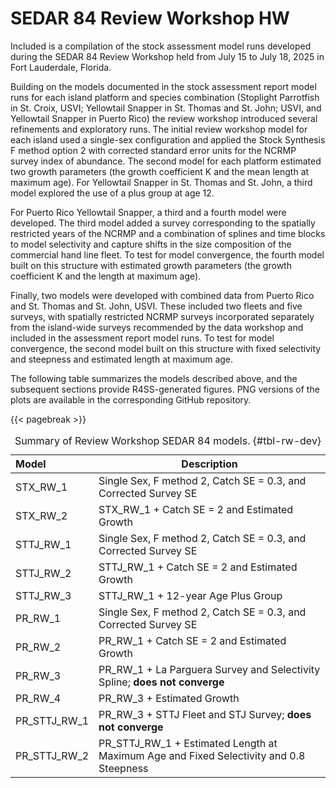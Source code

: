 # SEDAR 84 Review Workshop HW {.unnumbered}

Included is a compilation of the stock assessment model runs developed during the SEDAR 84 Review Workshop held from July 15 to July 18, 2025 in Fort Lauderdale, Florida.

Building on the models documented in the stock assessment report model runs for each island platform and species combination (Stoplight Parrotfish in St. Croix, USVI; Yellowtail Snapper in St. Thomas and St. John; USVI, and Yellowtail Snapper in Puerto Rico) the review workshop introduced several refinements and exploratory runs. The initial review workshop model for each island used a single-sex configuration and applied the Stock Synthesis F method option 2 with corrected standard error units for the NCRMP survey index of abundance. The second model for each platform estimated two growth parameters (the growth coefficient K and the mean length at maximum age). For Yellowtail Snapper in St. Thomas and St. John, a third model explored the use of a plus group at age 12.

For Puerto Rico Yellowtail Snapper, a third and a fourth model were developed. The third model added a survey corresponding to the spatially restricted years of the NCRMP and a combination of splines and time blocks to model selectivity and capture shifts in the size composition of the commercial hand line fleet. To test for model convergence, the fourth model built on this structure with estimated growth parameters (the growth coefficient K and the length at maximum age).

Finally, two models were developed with combined data from Puerto Rico and St. Thomas and St. John, USVI. These included two fleets and five surveys, with spatially restricted NCRMP surveys incorporated separately from the island-wide surveys recommended by the data workshop and included in the assessment report model runs. To test for model convergence, the second model built on this structure with fixed selectivity and steepness and estimated length at maximum age.

The following table summarizes the models described above, and the subsequent sections provide R4SS-generated figures. PNG versions of the plots are available in the corresponding GitHub repository.

{{< pagebreak >}}

| Model | Description |
|:-----------------|------------------------------------------------------|
| STX_RW_1 | Single Sex, F method 2, Catch SE = 0.3, and Corrected Survey SE |
| STX_RW_2 | STX_RW_1 + Catch SE = 2 and Estimated Growth |
| STTJ_RW_1 | Single Sex, F method 2, Catch SE = 0.3, and Corrected Survey SE |
| STTJ_RW_2 | STTJ_RW_1 + Catch SE = 2 and Estimated Growth |
| STTJ_RW_3 | STTJ_RW_1 + 12-year Age Plus Group |
| PR_RW_1 | Single Sex, F method 2, Catch SE = 0.3, and Corrected Survey SE |
| PR_RW_2 | PR_RW_1 + Catch SE = 2 and Estimated Growth |
| PR_RW_3 | PR_RW_1 + La Parguera Survey and Selectivity Spline; **does not converge** |
| PR_RW_4 | PR_RW_3 + Estimated Growth |
| PR_STTJ_RW_1 | PR_RW_3 + STTJ Fleet and STJ Survey; **does not converge** |
| PR_STTJ_RW_2 | PR_STTJ_RW_1 + Estimated Length at Maximum Age and Fixed Selectivity and 0.8 Steepness |

: Summary of Review Workshop SEDAR 84 models. {#tbl-rw-dev}
